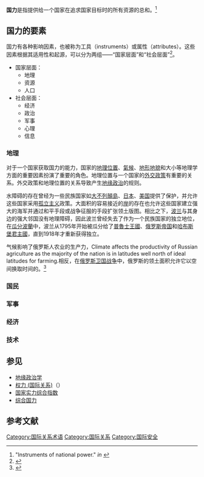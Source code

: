 {{about|国际关系方面的政治术语|國際未來（IFs）計算的用來衡量國家的影響力和實力的指數|國力指數|由J·大衛辛格在1963年為戰爭相關計劃（Correlates of War）所創的一種衡量國家實力的統計|國家實力綜合指數|中华人民共和国的政治概念|综合国力}}
{{Refimprove|time=2021-01-14T03:50:00+00:00}}
'''国力'''是指提供给一个国家在追求国家目标时的所有资源的总和。<ref>"Instruments of national power." ''in'' {{cite book|title = JP 1 (02) "Dictionary of Military and Associated Terms", 2001 (As amended through 31 July 2010)|author = US NATO Military Terminology Group|year = 2010|publisher = Joint Chiefs of Staff, US Department of Defense|location = Pentagon, Washington|isbn = |page = 229|url = http://www.dtic.mil/doctrine/new_pubs/jp1_02.pdf|accessdate = 19 September 2010|archive-date = 2014-08-24|archive-url = https://web.archive.org/web/20140824034254/http://www.dtic.mil/doctrine/new_pubs/jp1_02.pdf|dead-url = no}}</ref>

== 国力的要素 ==
国力有各种影响因素，也被称为工具（instruments）或属性（attributes）。这些因素根据其适用性和起源，可以分为两组——“国家层面”和“社会层面”<ref name="Jablonsky">{{cite book|title = The U.S. Army War College Guide to National Security Issues (Vol 1) : Theory of War and Strategy (4/ed)|last = Jablonsky|first = David|chapter = Ch. 9 - "National power"|editor1-first = J. Boone,|editor1-last = Bartholomees (Jr)|year = 2010|publisher = U.S. Army War College|location = Carlisle, Pennsylvania|isbn = 1-58487-450-3|page = 126|url = http://www.strategicstudiesinstitute.army.mil/pubs/display.cfm?pubID=1004|accessdate = 12 September 2010|archive-date = 2017-02-24|archive-url = https://web.archive.org/web/20170224181934/https://www.strategicstudiesinstitute.army.mil/pubs/display.cfm?pubID=1004|dead-url = no}}</ref>。
* 国家层面：
** 地理
** 资源
** 人口
* 社会层面：
** 经济
** 政治
** 军事
** 心理
** 信息

=== 地理 ===
对于一个国家获取国力的能力，国家的[[地理位置|地理位置]]、[[氣候|氣候]]、[[测绘学|地形地貌]]和大小等地理学方面的重要因素扮演了重要的角色。地理位置与一个国家的[[外交政策|外交政策]]有重要的关系。外交政策和地理位置的关系导致产生[[地缘政治学|地缘政治]]的规则。

水障碍的存在曾经为一些民族国家如[[大不列顛島|大不列顛島]]、[[日本|日本]]、[[美国|美国]]提供了保护，并允许这些国家采用[[孤立主义|孤立主义]]政策。大面积的容易接近的[[岸|岸]]的存在也允许这些国家建立强大的海军并通过和平手段或战争征服的手段扩张领土版图。相比之下，[[波兰|波兰]]与其身边的强大邻国没有地理障碍，因此波兰曾经失去了作为一个民族国家的独立地位，在[[瓜分波蘭|瓜分波蘭]]中，波兰从1795年开始被瓜分给了[[普魯士王國|普魯士王國]]、[[俄罗斯帝国|俄罗斯帝国]]和[[哈布斯堡君主國|哈布斯堡君主國]]，直到1918年才重新获得独立。

气候影响了俄罗斯人农业的生产力，Climate affects the productivity of Russian agriculture as the majority of the nation is in latitudes well north of ideal latitudes for farming.相反，在[[苏德战争|俄罗斯卫国战争]]中，俄罗斯的领土面积允许它以空间换取时间的。<ref name="Jablonsky">{{cite book |title = The U.S. Army War College Guide to National Security Issues (Vol 1) : Theory of War and Strategy (4/ed)|last = Jablonsky|first = David|chapter = Ch. 9 - "National power"|editor1-first = J. Boone,|editor1-last = Bartholomees (Jr)|year = 2010|publisher = U.S. Army War College|location = Carlisle, Pennsylvania|isbn = 1-58487-450-3|page = 126|url = http://www.strategicstudiesinstitute.army.mil/pubs/display.cfm?pubID=1004|accessdate = 12 September 2010}}</ref>

=== 国民 ===

=== 军事 ===

=== 经济 ===

=== 技术 ===

== 参见 ==
* [[地缘政治学|地缘政治学]]
* [[权力_(国际关系)|权力 (国际关系)]]（{{lang|en|Power in international relations}}）
* [[國家實力綜合指數|国家实力综合指数]]
* [[综合国力|综合国力]]

== 参考文献 ==
{{Reflist}}

{{國際關係中的權力}}
{{Authority control}}

[[Category:国际关系术语|Category:国际关系术语]]
[[Category:国际关系|Category:国际关系]]
[[Category:国际安全|Category:国际安全]]